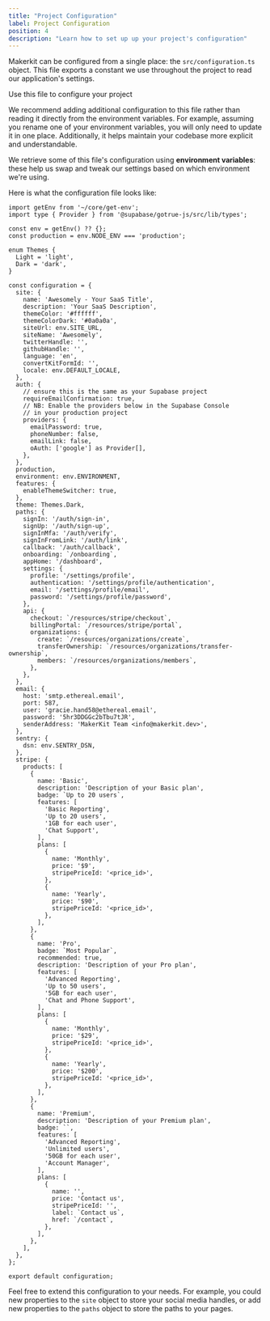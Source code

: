 ```yaml
---
title: "Project Configuration"
label: Project Configuration
position: 4
description: "Learn how to set up up your project's configuration"
---
```


Makerkit can be configured from a single place: the `src/configuration.ts` object. This file exports a constant we use throughout the project to read our application's settings.

<Alert type='info'>
  <Alert.Heading>
    Use this file to configure your project
  </Alert.Heading>

  We recommend adding additional configuration to this file rather than reading it directly from the environment variables. For example, assuming you rename one of your environment variables, you will only need to update it in one place. Additionally, it helps maintain your codebase more explicit and understandable.
</Alert>

We retrieve some of this file's configuration using **environment
variables**: these help us swap and tweak our settings based on which environment we're using.

Here is what the configuration file looks like:

```tsx title="src/configuration.ts"
import getEnv from '~/core/get-env';
import type { Provider } from '@supabase/gotrue-js/src/lib/types';

const env = getEnv() ?? {};
const production = env.NODE_ENV === 'production';

enum Themes {
  Light = 'light',
  Dark = 'dark',
}

const configuration = {
  site: {
    name: 'Awesomely - Your SaaS Title',
    description: 'Your SaaS Description',
    themeColor: '#ffffff',
    themeColorDark: '#0a0a0a',
    siteUrl: env.SITE_URL,
    siteName: 'Awesomely',
    twitterHandle: '',
    githubHandle: '',
    language: 'en',
    convertKitFormId: '',
    locale: env.DEFAULT_LOCALE,
  },
  auth: {
    // ensure this is the same as your Supabase project
    requireEmailConfirmation: true,
    // NB: Enable the providers below in the Supabase Console
    // in your production project
    providers: {
      emailPassword: true,
      phoneNumber: false,
      emailLink: false,
      oAuth: ['google'] as Provider[],
    },
  },
  production,
  environment: env.ENVIRONMENT,
  features: {
    enableThemeSwitcher: true,
  },
  theme: Themes.Dark,
  paths: {
    signIn: '/auth/sign-in',
    signUp: '/auth/sign-up',
    signInMfa: '/auth/verify',
    signInFromLink: '/auth/link',
    callback: '/auth/callback',
    onboarding: `/onboarding`,
    appHome: '/dashboard',
    settings: {
      profile: '/settings/profile',
      authentication: '/settings/profile/authentication',
      email: '/settings/profile/email',
      password: '/settings/profile/password',
    },
    api: {
      checkout: `/resources/stripe/checkout`,
      billingPortal: `/resources/stripe/portal`,
      organizations: {
        create: `/resources/organizations/create`,
        transferOwnership: `/resources/organizations/transfer-ownership`,
        members: `/resources/organizations/members`,
      },
    },
  },
  email: {
    host: 'smtp.ethereal.email',
    port: 587,
    user: 'gracie.hand58@ethereal.email',
    password: '5hr3DDGGc2bTbu7tJR',
    senderAddress: 'MakerKit Team <info@makerkit.dev>',
  },
  sentry: {
    dsn: env.SENTRY_DSN,
  },
  stripe: {
    products: [
      {
        name: 'Basic',
        description: 'Description of your Basic plan',
        badge: `Up to 20 users`,
        features: [
          'Basic Reporting',
          'Up to 20 users',
          '1GB for each user',
          'Chat Support',
        ],
        plans: [
          {
            name: 'Monthly',
            price: '$9',
            stripePriceId: '<price_id>',
          },
          {
            name: 'Yearly',
            price: '$90',
            stripePriceId: '<price_id>',
          },
        ],
      },
      {
        name: 'Pro',
        badge: `Most Popular`,
        recommended: true,
        description: 'Description of your Pro plan',
        features: [
          'Advanced Reporting',
          'Up to 50 users',
          '5GB for each user',
          'Chat and Phone Support',
        ],
        plans: [
          {
            name: 'Monthly',
            price: '$29',
            stripePriceId: '<price_id>',
          },
          {
            name: 'Yearly',
            price: '$200',
            stripePriceId: '<price_id>',
          },
        ],
      },
      {
        name: 'Premium',
        description: 'Description of your Premium plan',
        badge: ``,
        features: [
          'Advanced Reporting',
          'Unlimited users',
          '50GB for each user',
          'Account Manager',
        ],
        plans: [
          {
            name: '',
            price: 'Contact us',
            stripePriceId: '',
            label: `Contact us`,
            href: `/contact`,
          },
        ],
      },
    ],
  },
};

export default configuration;
```

Feel free to extend this configuration to your needs. For example, you could new properties to the `site` object to store your social media handles, or add new properties to the `paths` object to store the paths to your pages.